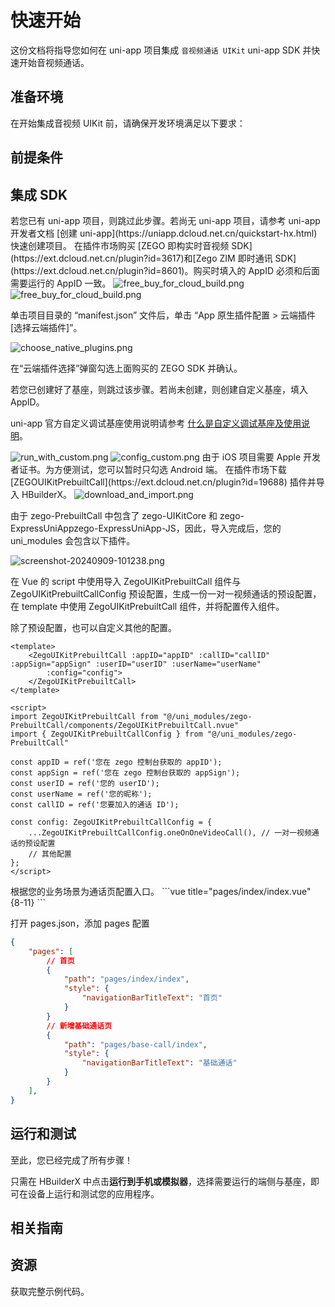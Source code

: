 
# 快速开始

这份文档将指导您如何在 uni-app 项目集成 `音视频通话 UIKit` uni-app SDK 并快速开始音视频通话。

## 准备环境

在开始集成音视频 UIKit 前，请确保开发环境满足以下要求：

<EnviromentRequiremenZh />

## 前提条件

<UIKitCreateAccountAndServicesZh />

## 集成 SDK

<Steps>
<Step title="创建项目">
若您已有 uni-app 项目，则跳过此步骤。若尚无 uni-app 项目，请参考 uni-app 开发者文档 [创建 uni-app](https://uniapp.dcloud.net.cn/quickstart-hx.html) 快速创建项目。
</Step>

<Step title="导入 ZEGO 实时音视频 SDK 和 ZIM 即时通讯 SDK">
在插件市场购买 [ZEGO 即构实时音视频 SDK](https://ext.dcloud.net.cn/plugin?id=3617)和[Zego ZIM 即时通讯 SDK](https://ext.dcloud.net.cn/plugin?id=8601)。购买时填入的 AppID 必须和后面需要运行的 AppID 一致。

<Frame width="100%">
    <img src="https://media-resource.spreading.io/docuo/workspace564/27e54a759d23575969552654cb45bf89/fc005e6051.png" alt="free_buy_for_cloud_build.png"/>
</Frame>

<Frame width="100%">
    <img src="https://media-resource.spreading.io/docuo/workspace743/b15828c70dcfacdbb1e91d99a16d0514/c30b1f1c5a.png" alt="free_buy_for_cloud_build.png"/>
</Frame>

单击项目目录的 “manifest.json” 文件后，单击 “App 原生插件配置 > 云端插件 [选择云端插件]”。

<Frame width="100%">
    <img src="https://media-resource.spreading.io/docuo/workspace743/b15828c70dcfacdbb1e91d99a16d0514/6ef174060a.png" alt="choose_native_plugins.png" />
</Frame>

在“云端插件选择”弹窗勾选上面购买的 ZEGO SDK 并确认。

</Step>

<Step title="创建自定义基座">
若您已创建好了基座，则跳过该步骤。若尚未创建，则创建自定义基座，填入 AppID。
<Note>

uni-app 官方自定义调试基座使用说明请参考 [什么是自定义调试基座及使用说明](https://uniapp.dcloud.net.cn/tutorial/run/run-app.html#customplayground)。
</Note>

<Frame width="400px">
    <img src="https://media-resource.spreading.io/docuo/workspace564/27e54a759d23575969552654cb45bf89/47d08e1b29.png" alt="run_with_custom.png"/>
</Frame>

<Frame width="100%">
    <img src="https://media-resource.spreading.io/docuo/workspace564/27e54a759d23575969552654cb45bf89/02f56f8dad.png" alt="config_custom.png"/>
</Frame>

<Note title="说明">
由于 iOS 项目需要 Apple 开发者证书。为方便测试，您可以暂时只勾选 Android 端。
</Note>

</Step>

<Step title="导入 ZEGOUIKitPrebuiltCall">
在插件市场下载 [ZEGOUIKitPrebuiltCall](https://ext.dcloud.net.cn/plugin?id=19688) 插件并导入 HBuilderX。

<Frame width="100%">
    <img src="https://media-resource.spreading.io/docuo/workspace564/27e54a759d23575969552654cb45bf89/8fbac5726a.png" alt="download_and_import.png"/>
</Frame>

由于 zego-PrebuiltCall 中包含了 zego-UIKitCore 和 zego-ExpressUniAppzego-ExpressUniApp-JS，因此，导入完成后，您的 uni_modules 会包含以下插件。

<Frame height="120px">
    <img src="https://media-resource.spreading.io/docuo/workspace733/92cf2c578a7f03194465a905bb923c76/9276069cc7.png" alt="screenshot-20240909-101238.png"/>
</Frame>
</Step>

<Step title="在业务页面中导入插件">

在 Vue 的 script 中使用导入 ZegoUIKitPrebuiltCall 组件与 ZegoUIKitPrebuiltCallConfig 预设配置，生成一份一对一视频通话的预设配置，在 template 中使用 ZegoUIKitPrebuiltCall 组件，并将配置传入组件。

<Note title="说明">

除了预设配置，也可以自定义其他的配置。
</Note>

```vue title="pages/base-call/index.vue" 
<template>
    <ZegoUIKitPrebuiltCall :appID="appID" :callID="callID" :appSign="appSign" :userID="userID" :userName="userName"
        :config="config">
    </ZegoUIKitPrebuiltCall>
</template>

<script>
import ZegoUIKitPrebuiltCall from "@/uni_modules/zego-PrebuiltCall/components/ZegoUIKitPrebuiltCall.nvue"
import { ZegoUIKitPrebuiltCallConfig } from "@/uni_modules/zego-PrebuiltCall"

const appID = ref('您在 zego 控制台获取的 appID');
const appSign = ref('您在 zego 控制台获取的 appSign');
const userID = ref('您的 userID');
const userName = ref('您的昵称');
const callID = ref('您要加入的通话 ID');

const config: ZegoUIKitPrebuiltCallConfig = {
    ...ZegoUIKitPrebuiltCallConfig.oneOnOneVideoCall(), // 一对一视频通话的预设配置
    // 其他配置
};
</script>
```

</Step>
<Step title="配置入口与页面路由">
根据您的业务场景为通话页配置入口。
```vue title="pages/index/index.vue" {8-11}
<template>
    <view v-for="item in list" :key="item.name" @click="navigateTo(item.url)">
        {{ item.name }}
    </view>
</template>
<script lang="ts" setup>
const list = [
    {
        name: "基础通话",
        url: "/pages/base-call/index",
    },
]
const navigateTo = (url: string) => {
    uni.navigateTo({
        url
    })
}
</script>
```

打开 pages.json，添加 pages 配置
```json title="pages.json"
{
	"pages": [
        // 首页
		{
		    "path": "pages/index/index",
		    "style": {
		        "navigationBarTitleText": "首页"
		    }
		}
        // 新增基础通话页
		{
		    "path": "pages/base-call/index",
		    "style": {
		        "navigationBarTitleText": "基础通话"
		    }
		}
	],
}
```
</Step>
</Steps>

## 运行和测试

至此，您已经完成了所有步骤！

只需在 HBuilderX 中点击**运行到手机或模拟器**，选择需要运行的端侧与基座，即可在设备上运行和测试您的应用程序。

## 相关指南

<CardGroup cols={2}>
    <Card title="通话设置" href="./Calling%20config/Overview.mdx">
    </Card>
</CardGroup>

## 资源

<CardGroup cols={2}>
    <Card title="示例代码" href="https://github.com/ZEGOCLOUD/zego_uikit_prebuilt_call_uniapp" target="_blank">
    获取完整示例代码。
    </Card>
</CardGroup>